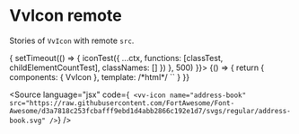 
<Meta title="Components/Icon/remote" />

# VvIcon remote

Stories of `VvIcon` with remote `src`.

<Canvas>
	<Story
		name="remote"
		play={(ctx) => {
			setTimeout(() => {
				iconTest({
					...ctx,
					functions: [classTest, childElementCountTest],
					classNames: []
				})
			}, 500)
		}}>
		{() => {
			return {
				components: { VvIcon },
				template:
					/*html*/
					`<vv-icon name="address-book" data-testid="img" src="https://raw.githubusercontent.com/FortAwesome/Font-Awesome/d3a7818c253fcbafff9ebd1d4abb2866c192e1d7/svgs/regular/address-book.svg" />`
			}
		}}
	</Story>
</Canvas>

<Source
	language="jsx"
	code={`
	<vv-icon
	name="address-book"
	src="https://raw.githubusercontent.com/FortAwesome/Font-Awesome/d3a7818c253fcbafff9ebd1d4abb2866c192e1d7/svgs/regular/address-book.svg"
/>`}
/>
